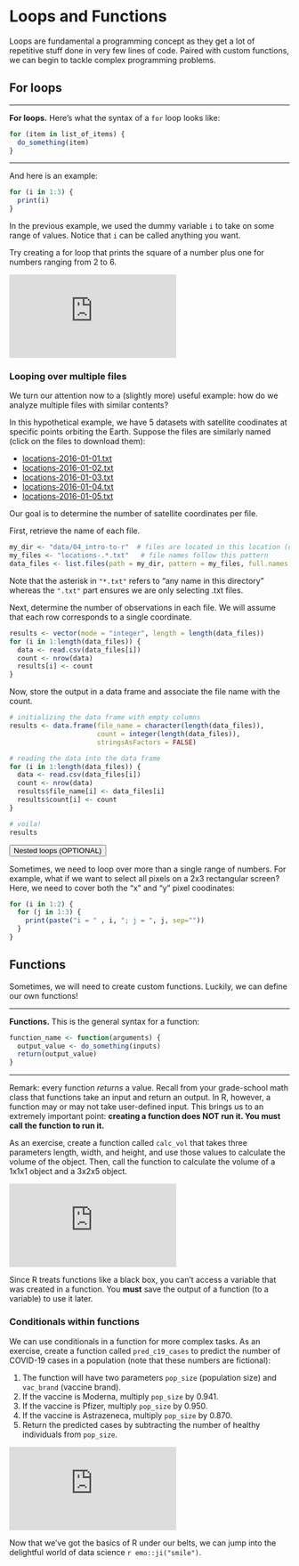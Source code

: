 # Loops and Functions

Loops are fundamental a programming concept as they get a lot of repetitive stuff done in very few lines of code. Paired with custom functions, we can begin to tackle complex programming problems.


## For loops

---

**For loops.** Here's what the syntax of a `for` loop looks like:

```r
for (item in list_of_items) {
  do_something(item)
}
```

---

And here is an example:

```r
for (i in 1:3) {
  print(i)
}
```

In the previous example, we used the dummy variable `i` to take on some range of values. Notice that `i` can be called anything you want.

Try creating a for loop that prints the square of a number plus one for numbers ranging from 2 to 6.

<!---LEARNR EX 1-->

<iframe class="interactive" id="ch3-ex1" src="https://y-textbook.shinyapps.io/ch3-ex1/" scrolling="no" frameborder="no"></iframe>

<!------------->


### Looping over multiple files

We turn our attention now to a (slightly more) useful example: how do we analyze multiple files with similar contents?

In this hypothetical example, we have 5 datasets with satellite coodinates at specific points orbiting the Earth. Suppose the files are similarly named (click on the files to download them):

  * [locations-2016-01-01.txt](data/04_intro-to-r/locations-2016-01-01.txt)
  * [locations-2016-01-02.txt](data/04_intro-to-r/locations-2016-01-02.txt)
  * [locations-2016-01-03.txt](data/04_intro-to-r/locations-2016-01-03.txt)
  * [locations-2016-01-04.txt](data/04_intro-to-r/locations-2016-01-04.txt)
  * [locations-2016-01-05.txt](data/04_intro-to-r/locations-2016-01-05.txt)

Our goal is to determine the number of satellite coordinates per file.

First, retrieve the name of each file.

```r
my_dir <- "data/04_intro-to-r"  # files are located in this location (on my computer)
my_files <- "locations-.*.txt"   # file names follow this pattern
data_files <- list.files(path = my_dir, pattern = my_files, full.names = TRUE)
```

Note that the asterisk in `"*.txt"` refers to "any name in this directory" whereas the `".txt"` part ensures we are only selecting .txt files.

Next, determine the number of observations in each file. We will assume that each row corresponds to a single coordinate.

```r
results <- vector(mode = "integer", length = length(data_files))
for (i in 1:length(data_files)) {
  data <- read.csv(data_files[i])
  count <- nrow(data)
  results[i] <- count
}
```

Now, store the output in a data frame and associate the file name with the count.

```r
# initializing the data frame with empty columns
results <- data.frame(file_name = character(length(data_files)),
                      count = integer(length(data_files)),
                      stringsAsFactors = FALSE)

# reading the data into the data frame
for (i in 1:length(data_files)) {
  data <- read.csv(data_files[i])
  count <- nrow(data)
  results$file_name[i] <- data_files[i]
  results$count[i] <- count
}

# voila!
results
```


<button class="collapsible">Nested loops (OPTIONAL)</button>
<div class="collapse_content">

Sometimes, we need to loop over more than a single range of numbers. For example, what if we want to select all pixels on a 2x3 rectangular screen? Here, we need to cover both the "x" and "y" pixel coodinates:

```r
for (i in 1:2) {
  for (j in 1:3) {
    print(paste("i = " , i, "; j = ", j, sep=""))
  }
}
```

</div>


## Functions

Sometimes, we will need to create custom functions. Luckily, we can define our own functions!

---

**Functions.** This is the general syntax for a function:
  
```r
function_name <- function(arguments) {
  output_value <- do_something(inputs)
  return(output_value)
}
```

---

Remark: every function *returns* a value. Recall from your grade-school math class that functions take an input and return an output. In R, however, a function may or may not take user-defined input. This brings us to an extremely important point: **creating a function does NOT run it. You must call the function to run it.**

As an exercise, create a function called `calc_vol` that takes three parameters length, width, and height, and use those values to calculate the volume of the object. Then, call the function to calculate the volume of a 1x1x1 object and a 3x2x5 object.

<!---LEARNR EX 2-->

<iframe class="interactive" id="ch3-ex2" src="https://y-textbook.shinyapps.io/ch3-ex2/" scrolling="no" frameborder="no"></iframe>

<!------------->

Since R treats functions like a black box, you can't access a variable that was created in a function. You **must** save the output of a function (to a variable) to use it later.


### Conditionals within functions

We can use conditionals in a function for more complex tasks. As an exercise, create a function called `pred_c19_cases` to predict the number of COVID-19 cases in a population (note that these numbers are fictional):

1. The function will have two parameters `pop_size` (population size) and `vac_brand` (vaccine brand).
1. If the vaccine is Moderna, multiply `pop_size` by 0.941.
1. If the vaccine is Pfizer, multiply `pop_size` by 0.950.
1. If the vaccine is Astrazeneca, multiply `pop_size` by 0.870.
1. Return the predicted cases by subtracting the number of healthy individuals from `pop_size`.

<!---LEARNR EX 3-->

<iframe class="interactive" id="ch3-ex3" src="https://y-textbook.shinyapps.io/ch3-ex3/" scrolling="no" frameborder="no"></iframe>

<!------------->

Now that we've got the basics of R under our belts, we can jump into the delightful world of data science `r emo::ji("smile")`.


<script>
  iFrameResize({}, ".interactive");
  
var coll = document.getElementsByClassName("collapsible");
var coll_down = document.getElementsByClassName("collapse_content");
var i;

for (i = 0; i < coll.length; i++) {
  coll[i].addEventListener("click", function() {
    this.classList.toggle("active");
    var content = this.nextElementSibling;
    if (content.style.maxHeight){
      content.style.maxHeight = null;
    } else {
      content.style.maxHeight = content.scrollHeight + "px";
    } 
  });
}
</script>